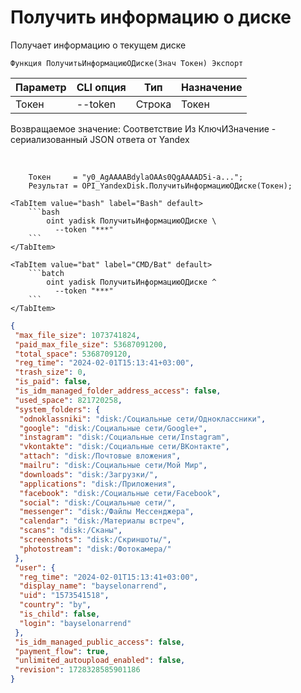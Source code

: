 ﻿---
sidebar_position: 1
---


# Получить информацию о диске
 Получает информацию о текущем диске



`Функция ПолучитьИнформациюОДиске(Знач Токен) Экспорт`

  | Параметр | CLI опция | Тип | Назначение |
  |-|-|-|-|
  | Токен | --token | Строка | Токен |

  
  Возвращаемое значение:   Соответствие Из КлючИЗначение - сериализованный JSON ответа от Yandex

<br/>




```bsl title="Пример кода"
    Токен     = "y0_AgAAAABdylaOAAs0QgAAAAD5i-a...";
    Результат = OPI_YandexDisk.ПолучитьИнформациюОДиске(Токен);
```
    

 <Tabs>
  
    <TabItem value="bash" label="Bash" default>
        ```bash
            oint yadisk ПолучитьИнформациюОДиске \
              --token "***"
        ```
    </TabItem>
  
    <TabItem value="bat" label="CMD/Bat" default>
        ```batch
            oint yadisk ПолучитьИнформациюОДиске ^
              --token "***"
        ```
    </TabItem>
</Tabs>


```json title="Результат"
{
 "max_file_size": 1073741824,
 "paid_max_file_size": 53687091200,
 "total_space": 5368709120,
 "reg_time": "2024-02-01T15:13:41+03:00",
 "trash_size": 0,
 "is_paid": false,
 "is_idm_managed_folder_address_access": false,
 "used_space": 821720258,
 "system_folders": {
  "odnoklassniki": "disk:/Социальные сети/Одноклассники",
  "google": "disk:/Социальные сети/Google+",
  "instagram": "disk:/Социальные сети/Instagram",
  "vkontakte": "disk:/Социальные сети/ВКонтакте",
  "attach": "disk:/Почтовые вложения",
  "mailru": "disk:/Социальные сети/Мой Мир",
  "downloads": "disk:/Загрузки/",
  "applications": "disk:/Приложения",
  "facebook": "disk:/Социальные сети/Facebook",
  "social": "disk:/Социальные сети/",
  "messenger": "disk:/Файлы Мессенджера",
  "calendar": "disk:/Материалы встреч",
  "scans": "disk:/Сканы",
  "screenshots": "disk:/Скриншоты/",
  "photostream": "disk:/Фотокамера/"
 },
 "user": {
  "reg_time": "2024-02-01T15:13:41+03:00",
  "display_name": "bayselonarrend",
  "uid": "1573541518",
  "country": "by",
  "is_child": false,
  "login": "bayselonarrend"
 },
 "is_idm_managed_public_access": false,
 "payment_flow": true,
 "unlimited_autoupload_enabled": false,
 "revision": 1728328585901186
}
```
